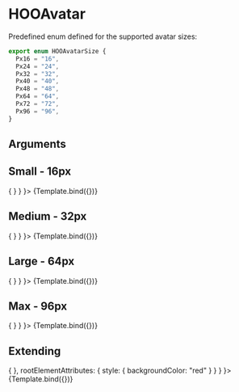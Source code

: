 
<Meta title="Atoms/Avatar/HOOAvatar" component={HOOAvatar} />

# HOOAvatar

Predefined enum defined for the supported avatar sizes:
```ts
export enum HOOAvatarSize {
  Px16 = "16",
  Px24 = "24",
  Px32 = "32",
  Px40 = "40",
  Px48 = "48",
  Px64 = "64",
  Px72 = "72",
  Px96 = "96",
}
```

## Arguments

<ArgsTable of={HOOAvatar} />


## Small - 16px
<Canvas>
  <Story 
    name="Small"
    args = { 
      {size: HOOAvatarSize.Px16, 
      imageSource: "https://placekitten.com/16/16", 
      imageAlt: "Placeholder Image", 
      onClick: () => { } }
    }>
    {Template.bind({})}
  </Story>
</Canvas>

## Medium - 32px
<Canvas>
  <Story 
    name="Medium"
    args = { 
      {size: HOOAvatarSize.Px32, 
      imageSource: "https://placekitten.com/32/32", 
      imageAlt: "Placeholder Image", 
      onClick: () => { } }
    }>
    {Template.bind({})}
  </Story>
</Canvas>

## Large - 64px
<Canvas>
  <Story 
    name="Large"
    args = { 
      {size: HOOAvatarSize.Px64, 
      imageSource: "https://placekitten.com/64/64", 
      imageAlt: "Placeholder Image", 
      onClick: () => { } }
    }>
    {Template.bind({})}
  </Story>
</Canvas>

## Max - 96px
<Canvas>
  <Story 
    name="Max"
    args = { 
      {size: HOOAvatarSize.Px96, 
      imageSource: "https://placekitten.com/96/96", 
      imageAlt: "Placeholder Image", 
      onClick: () => { } }
    }>
    {Template.bind({})}
  </Story>
</Canvas>

## Extending
<Canvas>
  <Story
    name="Extending"
    args={
      {size: HOOAvatarSize.Px32, 
      imageSource: "https://placekitten.com/32/32", 
      imageAlt: "Placeholder Image", 
      onClick: () => { },
      rootElementAttributes: { style: { backgroundColor: "red" } } }
    }>
    {Template.bind({})}
  </Story>
</Canvas>